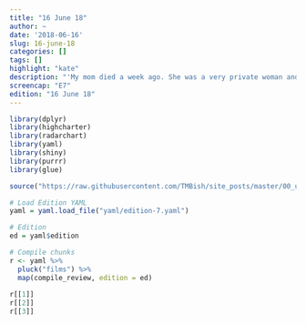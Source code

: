 ```yaml
---
title: "16 June 18"
author: ~
date: '2018-06-16'
slug: 16-june-18
categories: []
tags: []
highlight: "kate"
description: "'My mom died a week ago. She was a very private woman and she wasn’t altogether there at the end.' - Annie"
screencap: "E7"
edition: "16 June 18"
---
```


```r
library(dplyr)
library(highcharter)
library(radarchart)
library(yaml)
library(shiny)
library(purrr)
library(glue)

source("https://raw.githubusercontent.com/TMBish/site_posts/master/00_utilities/film-review-utils.R")

# Load Edition YAML
yaml = yaml.load_file("yaml/edition-7.yaml")

# Edition
ed = yaml$edition

# Compile chunks
r <- yaml %>%
  pluck("films") %>%
  map(compile_review, edition = ed)
 
r[[1]]
r[[2]]
r[[3]]
```